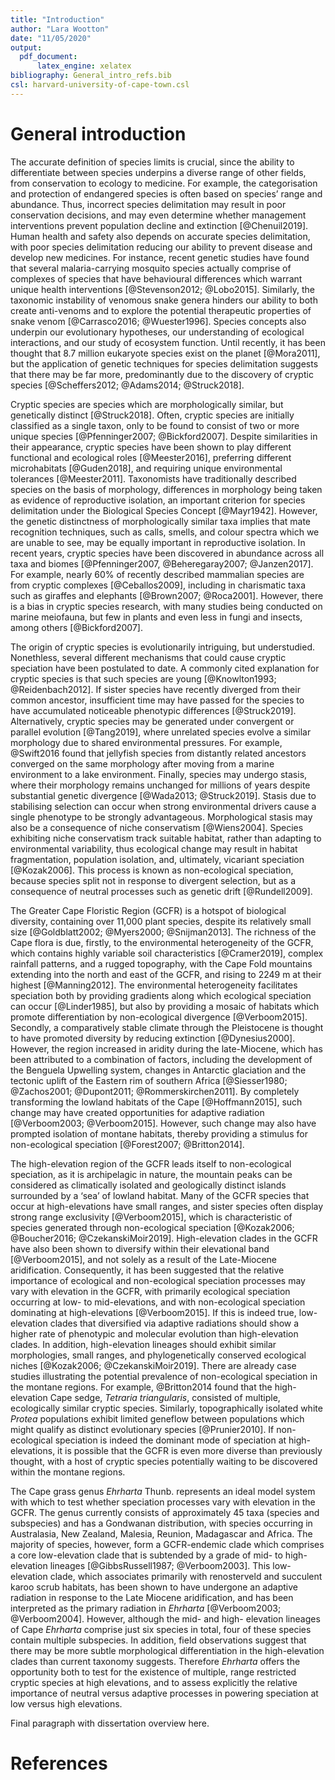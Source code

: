 ```yaml
---
title: "Introduction"
author: "Lara Wootton"
date: "11/05/2020"
output: 
  pdf_document:
      latex_engine: xelatex
bibliography: General_intro_refs.bib
csl: harvard-university-of-cape-town.csl
---
```




# General introduction

The accurate definition of species limits is crucial, since the ability to differentiate between species underpins a diverse range of other fields, from conservation to ecology to medicine. For example, the categorisation and protection of endangered species is often based on species' range and abundance. Thus, incorrect species delimitation may result in poor conservation decisions, and may even determine whether management interventions prevent population decline and extinction [@Chenuil2019]. Human health and safety also depends on accurate species delimitation, with poor species delimitation reducing our ability to prevent disease and develop new medicines. For instance, recent genetic studies have found that several malaria-carrying mosquito species actually comprise of complexes of species that have behavioural differences which warrant unique health interventions [@Stevenson2012; @Lobo2015]. Similarly, the taxonomic instability of venomous snake genera hinders our ability to both create anti-venoms and to explore the potential therapeutic properties of snake venom [@Carrasco2016; @Wuester1996]. Species concepts also underpin our evolutionary hypotheses, our understanding of ecological interactions, and our study of ecosystem function. Until recently, it has been thought that 8.7 million eukaryote species exist on the planet [@Mora2011], but the application of genetic techniques for species delimitation suggests that there may be far more, predominantly due to the discovery of cryptic species [@Scheffers2012; @Adams2014; @Struck2018].

Cryptic species are species which are morphologically similar, but genetically distinct [@Struck2018]. Often, cryptic species are initially classified as a single taxon, only to be found to consist of two or more unique species [@Pfenninger2007; @Bickford2007]. Despite similarities in their appearance, cryptic species have been shown to play different functional and ecological roles [@Meester2016], preferring different microhabitats [@Guden2018], and requiring unique environmental tolerances [@Meester2011]. Taxonomists have traditionally described species on the basis of morphology, differences in morphology being taken as evidence of reproductive isolation, an important criterion for species delimitation under the Biological Species Concept [@Mayr1942]. However, the genetic distinctness of morphologically similar taxa implies that mate recognition techniques, such as calls, smells, and colour spectra which we are unable to see, may be equally important in reproductive isolation. In recent years, cryptic species have been discovered in abundance across all taxa and biomes [@Pfenninger2007, @Beheregaray2007; @Janzen2017]. For example, nearly 60% of recently described mammalian species are from cryptic complexes [@Ceballos2009], including in charismatic taxa such as giraffes and elephants [@Brown2007; @Roca2001]. However, there is a bias in cryptic species research, with many studies being conducted on marine meiofauna, but few in plants and even less in fungi and insects, among others [@Bickford2007]. 

The origin of cryptic species is evolutionarily intriguing, but understudied. Nonethless, several different mechanisms that could cause cryptic speciation have been postulated to date. A commonly cited explanation for cryptic species is that such species are young [@Knowlton1993; @Reidenbach2012]. If sister species have recently diverged from their common ancestor, insufficient time may have passed for the species to have accumulated noticeable phenotypic differences [@Struck2019]. Alternatively, cryptic species may be generated under convergent or parallel evolution [@Tang2019], where unrelated species evolve a similar morphology due to shared environmental pressures. For example, @Swift2016 found that jellyfish species from distantly related ancestors converged on the same morphology after moving from a marine environment to a lake environment. Finally, species may undergo stasis, where their morphology remains unchanged for millions of years despite substantial genetic divergence [@Wada2013; @Struck2019]. Stasis due to stabilising selection can occur when strong environmental drivers cause a single phenotype to be strongly advantageous. Morphological stasis may also be a consequence of niche conservatism [@Wiens2004]. Species exhibiting niche conservatism track suitable habitat, rather than adapting to environmental variability, thus ecological change may result in habitat fragmentation, population isolation, and, ultimately, vicariant speciation  [@Kozak2006]. This process is known as non-ecological speciation, because species split not in response to divergent selection, but as a consequence of neutral processes such as genetic drift [@Rundell2009].

The Greater Cape Floristic Region (GCFR) is a hotspot of biological diversity, containing over 11,000 plant species, despite its relatively small size [@Goldblatt2002; @Myers2000; @Snijman2013]. The richness of the Cape flora is due, firstly, to the environmental heterogeneity of the GCFR, which contains highly variable soil characteristics [@Cramer2019], complex rainfall patterns, and a rugged topography, with the Cape Fold mountains extending into the north and east of the GCFR, and rising to 2249 m at their highest [@Manning2012]. The environmental heterogeneity facilitates speciation both by providing gradients along which ecological speciation can occur [@Linder1985], but also by providing a mosaic of habitats which promote differentiation by non-ecological divergence [@Verboom2015]. Secondly, a comparatively stable climate through the Pleistocene is thought to have promoted diversity by reducing extinction [@Dynesius2000]. However, the region increased in aridity during the late-Miocene, which has been attributed to a combination of factors, including the development of the Benguela Upwelling system, changes in Antarctic glaciation and the tectonic uplift of the Eastern rim of southern Africa [@Siesser1980; @Zachos2001; @Dupont2011; @Rommerskirchen2011]. By completely transforming the lowland habitats of the Cape [@Hoffmann2015], such change may have created opportunities for adaptive radiation [@Verboom2003; @Verboom2015]. However, such change may also have prompted isolation of montane habitats, thereby providing a stimulus for non-ecological speciation [@Forest2007; @Britton2014]. 

The high-elevation region of the GCFR leads itself to non-ecological speciation, as it is archipelagic in nature, the mountain peaks can be considered as climatically isolated and geologically distinct islands surrounded by a 'sea' of lowland habitat. Many of the GCFR species that occur at high-elevations have small ranges, and sister species often display strong range exclusivity [@Verboom2015], which is characteristic of species generated through non-ecological speciation [@Kozak2006; @Boucher2016; @CzekanskiMoir2019]. High-elevation clades in the GCFR have also been shown to diversify within their elevational band [@Verboom2015], and not solely as a result of the Late-Miocene aridification. Consequently, it has been suggested that the relative importance of ecological and non-ecological speciation processes may vary with elevation in the GCFR, with primarily ecological speciation occurring at low- to mid-elevations, and with non-ecological speciation dominating at high-elevations [@Verboom2015]. If this is indeed true, low-elevation clades that diversified via adaptive radiations should show a higher rate of phenotypic and molecular evolution than high-elevation clades. In addition, high-elevation lineages should exhibit similar morphologies, small ranges, and phylogenetically conserved ecological niches [@Kozak2006; @CzekanskiMoir2019]. There are already case studies illustrating the potential prevalence of non-ecological speciation in the montane regions. For example, @Britton2014 found that the high-elevation Cape sedge, _Tetraria triangularis_, consisted of multiple, ecologically similar cryptic species. Similarly, topographically isolated white _Protea_ populations exhibit limited geneflow between populations which might qualify as distinct evolutionary species [@Prunier2010]. If non-ecological speciation is indeed the dominant mode of speciation at high-elevations, it is possible that the GCFR is even more diverse than previously thought, with a host of cryptic species potentially waiting to be discovered within the montane regions.

The Cape grass genus _Ehrharta_ Thunb. represents an ideal model system with which to test whether speciation processes vary with elevation in the GCFR. The genus currently consists of approximately 45 taxa (species and subspecies) and has a Gondwanan distribution, with species occurring in Australasia, New Zealand, Malesia, Reunion, Madagascar and Africa. The majority of species, however, form a GCFR-endemic clade which comprises a core low-elevation clade that is subtended by a grade of mid- to high-elevation lineages [@GibbsRussell1987; @Verboom2003]. This low-elevation clade, which associates primarily with renosterveld and succulent karoo scrub habitats, has been shown to have undergone an adaptive radiation in response to the Late Miocene aridification, and has been interpreted as the primary radiation in _Ehrharta_ [@Verboom2003; @Verboom2004]. However, although the mid- and high- elevation lineages of Cape _Ehrharta_ comprise just six species in total, four of these species contain multiple subspecies. In addition, field observations suggest that there may be more subtle morphological differentiation in the high-elevation clades than current taxonomy suggests. Therefore _Ehrharta_ offers the opportunity both to test for the existence of multiple, range restricted cryptic species at high elevations, and to assess explicitly the relative importance of neutral versus adaptive processes in powering speciation at low versus high elevations.



Final paragraph with dissertation overview here.

# References

